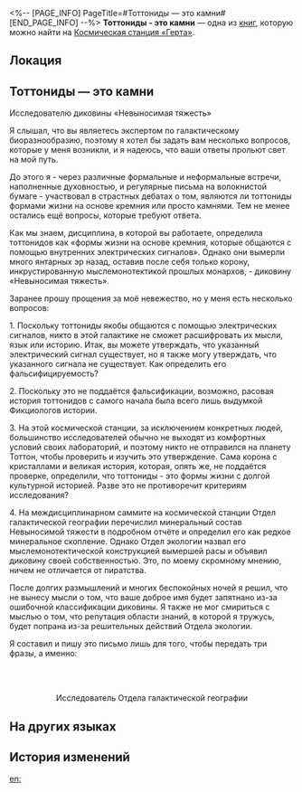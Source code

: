 <%-- [PAGE_INFO]
PageTitle=#Тоттониды — это камни#
[END_PAGE_INFO] --%>
{{Дополнить}}
{{Книга Инфобокс
|id           = 145
|partIds      = 190296
|Название     = Тоттониды - это камни
|Изображение  = Журнал с КСГ.png
|Мир          = Космическая станция «Герта»
|Томов        = 1
|Автор        = <!--нужно добавить-->
|Описание     = Резкий комментарий о тоттонидах от исследователя из Отдела галактической географии. На экране устройства появляется сообщение «Вы были заблокированы», указывающая на то, что это сообщение не было отправлено.
|Том1         = {{tx}}
|Источник1    = {{tx|Отсутствует источник}}
|Персонажи    = 
|Фракции      = 
}}
'''Тоттониды - это камни''' — одна из [[Книги|книг]], которую можно найти на [[Космическая станция «Герта»]].

==Локация==
{{Отметка карты|<!--название карты-->|<!--id отметки-->}}

==Тоттониды — это камни==
Исследователю диковины «Невыносимая тяжесть»

Я слышал, что вы являетесь экспертом по галактическому биоразнообразию, поэтому я хотел бы задать вам несколько вопросов, которые у меня возникли, и я надеюсь, что ваши ответы прольют свет на мой путь.

До этого я - через различные формальные и неформальные встречи, наполненные духовностью, и регулярные письма на волокнистой бумаге - участвовал в страстных дебатах о том, являются ли тоттониды формами жизни на основе кремния или просто камнями. Тем не менее остались ещё вопросы, которые требуют ответа.

Как мы знаем, дисциплина, в которой вы работаете, определила тоттонидов как «формы жизни на основе кремния, которые общаются с помощью внутренних электрических сигналов». Однако они вымерли много янтарных эр назад, оставив после себя только корону, инкрустированную мыслемонотектикой прошлых монархов, - диковину «Невыносимая тяжесть».

Заранее прошу прощения за моё невежество, но у меня есть несколько вопросов:

1. Поскольку тоттониды якобы общаются с помощью электрических сигналов, никто в этой галактике не сможет расшифровать их мысли, язык или историю. Итак, вы можете утверждать, что указанный электрический сигнал существует, но я также могу утверждать, что указанного сигнала не существует. Как определить его фальсифицируемость?

2. Поскольку это не поддаётся фальсификации, возможно, расовая история тоттонидов с самого начала была всего лишь выдумкой Фикциологов истории.

3. На этой космической станции, за исключением конкретных людей, большинство исследователей обычно не выходят из комфортных условий своих лабораторий, и поэтому никто не отправился на планету Тоттон, чтобы проверить и изучить это утверждение. Сама корона с кристаллами и великая история, которая, опять же, не поддаётся проверке, определили, что тоттониды - это формы жизни с долгой культурной историей. Разве это не противоречит критериям исследования?

4. На междисциплинарном саммите на космической станции Отдел галактической географии перечислил минеральный состав Невыносимой тяжести в подробном отчёте и определил его как редкое минеральное скопление. Однако Отдел экологии назвал его мыслемонотектической конструкцией вымершей расы и объявил диковину своей собственностью. Это, по моему скромному мнению, ничем не отличается от пиратства.

После долгих размышлений и многих беспокойных ночей я решил, что не вынесу мысли о том, что ваше доброе имя будет запятнано из-за ошибочной классификации диковины. Я также не мог смириться с мыслью о том, что репутация области знаний, в которой я тружусь, будет попрана из-за решительных действий Отдела экологии.

Я составил и пишу это письмо лишь для того, чтобы передать три фразы, а именно:

<div align="center">{{Цвет|Огненный|Тоттониды - это ё***** камни!}}<br />
{{Цвет|Огненный|Тоттониды - это ё***** камни!}}<br />
{{Цвет|Огненный|Тоттониды - это ё***** камни!}}

Исследователь Отдела галактической географии</div>

==На других языках==
{{На других языках
|en   = Tottonids Are Rocks
|zhs  = 约特伍德体是石头
|zht  = 約特伍德體是石頭
|ja   = ヨートン体は石である
|ko   = 토튼족은 돌맹이
|es   = Los tottónidos son rocas
|fr   = Les Tottonides sont des pierres
|ru   = Тоттониды - это камни
|th   = Tottonid เป็นก้อนหิน
|vi   = Tottonid Là Viên Đá
|de   = Tottoniden sind Steine
|id   = Tottonid adalah Batu
|pt   = Tottonids São Pedras
}}

==История изменений==
{{История изменений|3.5}}

[[en:]]